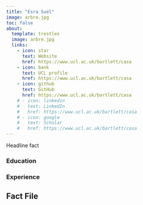 ```yaml
---
title: "Esra Suel"
image: arbre.jpg
toc: false
about: 
  template: trestles
  image: arbre.jpg
  links:
    - icon: star
      text: Website
      href: https://www.ucl.ac.uk/bartlett/casa
    - icon: bank
      text: UCL profile
      href: https://www.ucl.ac.uk/bartlett/casa
    - icon: github
      text: GitHub
      href: https://www.ucl.ac.uk/bartlett/casa
    # - icon: linkedin
    #   text: LinkedIn
    #   href: https://www.ucl.ac.uk/bartlett/casa
    # - icon: google
    #   text: Scholar
    #   href: https://www.ucl.ac.uk/bartlett/casa
---
```


Headline fact

### Education

### Experience

## Fact File